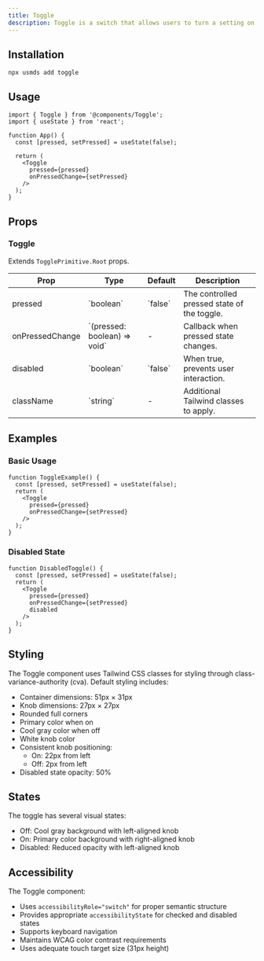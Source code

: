 ```yaml
---
title: Toggle
description: Toggle is a switch that allows users to turn a setting on or off.
---
```


<DemoButton href="https://usmds-showcase.expo.app/components/toggle"/>

## Installation

```package-install
npx usmds add toggle
```

## Usage

```tsx
import { Toggle } from '@components/Toggle';
import { useState } from 'react';

function App() {
  const [pressed, setPressed] = useState(false);
  
  return (
    <Toggle 
      pressed={pressed} 
      onPressedChange={setPressed} 
    />
  );
}
```

## Props

### Toggle

Extends `TogglePrimitive.Root` props.

<table>
  <thead>
    <tr>
      <th>Prop</th>
      <th>Type</th>
      <th>Default</th>
      <th>Description</th>
    </tr>
  </thead>
  <tbody>
    <tr>
      <td>pressed</td>
      <td>`boolean`</td>
      <td>`false`</td>
      <td>The controlled pressed state of the toggle.</td>
    </tr>
    <tr>
      <td>onPressedChange</td>
      <td>`(pressed: boolean) => void`</td>
      <td>-</td>
      <td>Callback when pressed state changes.</td>
    </tr>
    <tr>
      <td>disabled</td>
      <td>`boolean`</td>
      <td>`false`</td>
      <td>When true, prevents user interaction.</td>
    </tr>
    <tr>
      <td>className</td>
      <td>`string`</td>
      <td>-</td>
      <td>Additional Tailwind classes to apply.</td>
    </tr>
  </tbody>
</table>

## Examples

### Basic Usage

```tsx
function ToggleExample() {
  const [pressed, setPressed] = useState(false);
  return (
    <Toggle 
      pressed={pressed} 
      onPressedChange={setPressed} 
    />
  );
}
```

### Disabled State

```tsx
function DisabledToggle() {
  const [pressed, setPressed] = useState(false);
  return (
    <Toggle 
      pressed={pressed} 
      onPressedChange={setPressed} 
      disabled 
    />
  );
}
```

## Styling

The Toggle component uses Tailwind CSS classes for styling through class-variance-authority (cva). Default styling includes:

- Container dimensions: 51px × 31px
- Knob dimensions: 27px × 27px
- Rounded full corners
- Primary color when on
- Cool gray color when off
- White knob color
- Consistent knob positioning:
  - On: 22px from left
  - Off: 2px from left
- Disabled state opacity: 50%

## States

The toggle has several visual states:
- Off: Cool gray background with left-aligned knob
- On: Primary color background with right-aligned knob
- Disabled: Reduced opacity with left-aligned knob

## Accessibility

The Toggle component:
- Uses `accessibilityRole="switch"` for proper semantic structure
- Provides appropriate `accessibilityState` for checked and disabled states
- Supports keyboard navigation
- Maintains WCAG color contrast requirements
- Uses adequate touch target size (31px height)